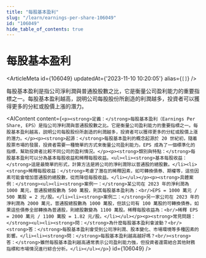 ```yaml
---
title: "每股基本盈利"
slug: "/learn/earnings-per-share-106049"
id: "106049"
hide_table_of_contents: true
---
```



# 每股基本盈利

<ArticleMeta id={106049} updatedAt={'2023-11-10 10:20:05'} alias={`[]`} />
<div className='border-solid border-b border-t-0 my-4 border-[var(--ifm-color-gray-300)]' />

每股基本盈利是指公司淨利潤與普通股股數之比，它是衡量公司盈利能力的重要指標之一。每股基本盈利越高，説明公司每股股份所創造的利潤越多，投資者可以獲得更多的分紅或股價上漲的潛力。

<AIContent content={`<p><strong>定義：</strong>每股基本盈利（Earnings Per Share, EPS）是指公司淨利潤與普通股股數之比。它是衡量公司盈利能力的重要指標之一。每股基本盈利越高，説明公司每股股份所創造的利潤越多，投資者可以獲得更多的分紅或股價上漲的潛力。</p><p><strong>起源：</strong>每股基本盈利的概念起源於 20 世紀初，隨着股票市場的發展，投資者需要一種簡單的方式來衡量公司盈利能力。EPS 成為了一個標準化的指標，幫助投資者比較不同公司的盈利情況。</p><p><strong>類別與特點：</strong>每股基本盈利可以分為基本每股收益和稀釋每股收益。<ul><li><strong>基本每股收益：</strong>這是最簡單的形式，計算方法是將公司的淨利潤除以普通股的總股數。</li><li><strong>稀釋每股收益：</strong>考慮了潛在的稀釋因素，如可轉換債券、期權等，這些因素可能會增加普通股的總股數，從而降低每股收益。</li></ul></p><p><strong>具體案例：</strong><ul><li><strong>案例一：</strong>某公司在 2023 年的淨利潤為 1000 萬元，普通股總股數為 500 萬股，則其每股基本盈利為：<br/>EPS = 1000 萬元 / 500 萬股 = 2 元/股。</li><li><strong>案例二：</strong>另一家公司在 2023 年的淨利潤為 2000 萬元，普通股總股數為 1000 萬股，但該公司有 100 萬股的可轉換債券。如果這些債券全部轉換為普通股，則總股數變為 1100 萬股。稀釋每股收益為：<br/>稀釋 EPS = 2000 萬元 / 1100 萬股 = 1.82 元/股。</li></ul></p><p><strong>常見問題：</strong><ul><li><strong>問：</strong>為什麼每股基本盈利會波動？<br/><strong>答：</strong>每股基本盈利會受到公司淨利潤、股本變化、市場環境等多種因素的影響。</li><li><strong>問：</strong>每股基本盈利越高越好嗎？<br/><strong>答：</strong>雖然每股基本盈利越高通常表示公司盈利能力強，但投資者還需結合其他財務指標和市場情況進行綜合分析。</li></ul></p>`} id={106049} />
